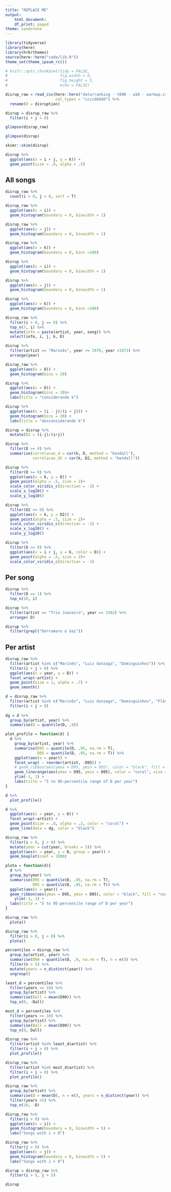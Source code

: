 ```yaml
---
title: "REPLACE ME"
output:
    html_document:
    df_print: paged
theme: sandstone
---
```


```r
library(tidyverse)
library(here)
library(hrbrthemes)
source(here::here("code/lib.R"))
theme_set(theme_ipsum_rc())

# knitr::opts_chunk$set(tidy = FALSE,
#                       fig.width = 6,
#                       fig.height = 5,
#                       echo = FALSE)
```

```r
disrup_raw = read_csv(here::here("data/ranking - t090 - w10 - warmup.csv"), 
                      col_types = "ccccddddd") %>% 
  rename(D = disruption)

disrup = disrup_raw %>% 
  filter(i + j > 0)

glimpse(disrup_raw)

glimpse(disrup)
```

```r
skimr::skim(disrup)
```

```r
disrup %>% 
  ggplot(aes(x = i + j, y = k)) + 
  geom_point(size = .8, alpha = .5)
```


## All songs

```r
disrup_raw %>% 
  count(i > 0, j > 0, sort = T)
```

```r
disrup_raw %>% 
  ggplot(aes(x = i)) + 
  geom_histogram(boundary = 0, binwidth = 1)

disrup_raw %>% 
  ggplot(aes(x = j)) + 
  geom_histogram(boundary = 0, binwidth = 1)

disrup_raw %>% 
  ggplot(aes(x = k)) + 
  geom_histogram(boundary = 0, bins =100)
```

```r
disrup %>% 
  ggplot(aes(x = i)) + 
  geom_histogram(boundary = 0, binwidth = 1)

disrup %>% 
  ggplot(aes(x = j)) + 
  geom_histogram(boundary = 0, binwidth = 1)

disrup %>% 
  ggplot(aes(x = k)) + 
  geom_histogram(boundary = 0, bins =100)
```


```r
disrup_raw %>% 
  filter(i > 0, j == 0) %>% 
  top_n(7, i) %>% 
  mutate(info = paste(artist, year, song)) %>% 
  select(info, i, j, k, D)
```

```r
disrup %>% 
  filter(artist == "Marinês", year >= 1970, year <1973) %>% 
  arrange(year)
```


```r
disrup_raw %>% 
  ggplot(aes(x = D)) + 
  geom_histogram(bins = 20)

disrup %>% 
  ggplot(aes(x = D)) + 
  geom_histogram(bins = 20)+ 
  labs(title = "considerando k")

disrup %>% 
  ggplot(aes(x = (i - j)/(i + j))) + 
  geom_histogram(bins = 20) + 
  labs(title = "desconsiderando k")
```

```r

disrup = disrup %>% 
  mutate(D2 = (i-j)/(i+j))

disrup %>% 
  filter(D >= 0) %>% 
  summarise(correlacao_d = cor(k, D, method = "kendall"), 
            correlacao_d2 = cor(k, D2, method = "kendall"))

disrup %>% 
  filter(D >= 0) %>% 
  ggplot(aes(x = k, y = D)) + 
  geom_point(alpha = .5, size = 2)+
  scale_color_viridis_c(direction = -1) + 
  scale_x_log10() + 
  scale_y_log10()

disrup %>% 
  filter(D2 >= 0) %>% 
  ggplot(aes(x = k, y = D2)) + 
  geom_point(alpha = .5, size = 2)+
  scale_color_viridis_c(direction = -1) + 
  scale_x_log10() + 
  scale_y_log10()
```


```r
disrup %>% 
  filter(D >= 0) %>% 
  ggplot(aes(x = i + j, y = k, color = D)) + 
  geom_point(alpha = .5, size = 2)+
  scale_color_viridis_c(direction = -1)
```

## Per song

```r
disrup %>% 
  filter(D == 1) %>% 
  top_n(10, i)
```

```r
disrup %>% 
  filter(artist == "Trio Juazeiro", year == 1982) %>% 
  arrange(-D)
```

```r
disrup %>% 
  filter(grepl("Derramaro o Gai"))
```


## Per artist


```r
disrup_raw %>% 
  filter(artist %in% c("Marinês", "Luiz Gonzaga", "Dominguinhos")) %>%
  filter(i + j > 0) %>% 
  ggplot(aes(x = year, y = D)) + 
  facet_wrap(~artist) +
  geom_point(size = 1, alpha = .7) +
  geom_smooth()
```

```r
d = disrup_raw %>% 
  filter(artist %in% c("Marinês", "Luiz Gonzaga", "Dominguinhos", "Flávio José", "Genival Lacerda", "Trio Nordestino", "Sivuca")) %>%
  filter(i + j > 0) 
  
dg = d %>% 
  group_by(artist, year) %>% 
  summarise(D = quantile(D, .9))

plot_profile = function(d) {
  d %>%
    group_by(artist, year) %>%
    summarise(D95 = quantile(D, .95, na.rm = T),
              D05 = quantile(D, .05, na.rm = T)) %>%
    ggplot(aes(x = year)) +
    facet_wrap( ~ reorder(artist, -D95)) +
    # geom_ribbon(aes(ymax = D95, ymin = D05), color = "black", fill = "coral") +
    geom_linerange(aes(ymax = D95, ymin = D05), color = "coral", size = 1.5) +
    ylim(-1, 1) +
    labs(title = "5 to 95-percentile range of D per year")
}

d %>% 
  plot_profile()

d %>% 
  ggplot(aes(x = year, y = D)) + 
  facet_wrap(~artist) +
  geom_point(size = .8, alpha = .2, color = "coral") +
  geom_line(data = dg, color = "black")
```

```r
disrup_raw %>%
  filter(i > 0, j > 0) %>%
  mutate(year = cut(year, breaks = 5)) %>%
  ggplot(aes(x = year, y = D, group = year)) +
  geom_boxplot(coef = 1000)

plota = function(d){
  d %>% 
  group_by(year) %>% 
  summarise(D95 = quantile(D, .95, na.rm = T), 
            D05 = quantile(D, .05, na.rm = T)) %>% 
  ggplot(aes(x = year)) + 
  geom_ribbon(aes(ymax = D95, ymin = D05), color = "black", fill = "coral") + 
    ylim(-1, 1) + 
  labs(title = "5 to 95-percentile range of D per year")
}

disrup_raw %>% 
  plota()

disrup_raw %>% 
  filter(i > 0, j > 0) %>% 
  plota()
```

```r
percentiles = disrup_raw %>% 
  group_by(artist, year) %>% 
  summarise(D90 = quantile(D, .9, na.rm = T), n = n()) %>% 
  filter(n > 5) %>% 
  mutate(years = n_distinct(year)) %>% 
  ungroup()

least_d = percentiles %>% 
  filter(years >= 10) %>% 
  group_by(artist) %>% 
  summarise(Dall = mean(D90)) %>% 
  top_n(9, -Dall)

most_d = percentiles %>% 
  filter(years >= 10) %>% 
  group_by(artist) %>% 
  summarise(Dall = mean(D90)) %>% 
  top_n(9, Dall)
```

```r
disrup_raw %>% 
  filter(artist %in% least_d$artist) %>%
  filter(i + j > 0) %>% 
  plot_profile()

disrup_raw %>% 
  filter(artist %in% most_d$artist) %>%
  filter(i + j > 0) %>% 
  plot_profile()
```


```r
disrup_raw %>% 
  group_by(artist) %>% 
  summarise(D = mean(D), n = n(), years = n_distinct(year)) %>% 
  filter(years >5) %>% 
  top_n(10, -D)
```


```r
disrup_raw %>% 
  filter(i > 0) %>% 
  ggplot(aes(x = i)) + 
  geom_histogram(boundary = 0, binwidth = 5) + 
  labs("Songs with i > 0")
```

```r
disrup_raw %>% 
  filter(j > 0) %>% 
  ggplot(aes(x = j)) + 
  geom_histogram(boundary = 0, binwidth = 5) + 
  labs("Songs with i > 0")
```


```r
disrup = disrup_raw %>% 
  filter(i > 5, j > 5)
```


```r
disrup
```

